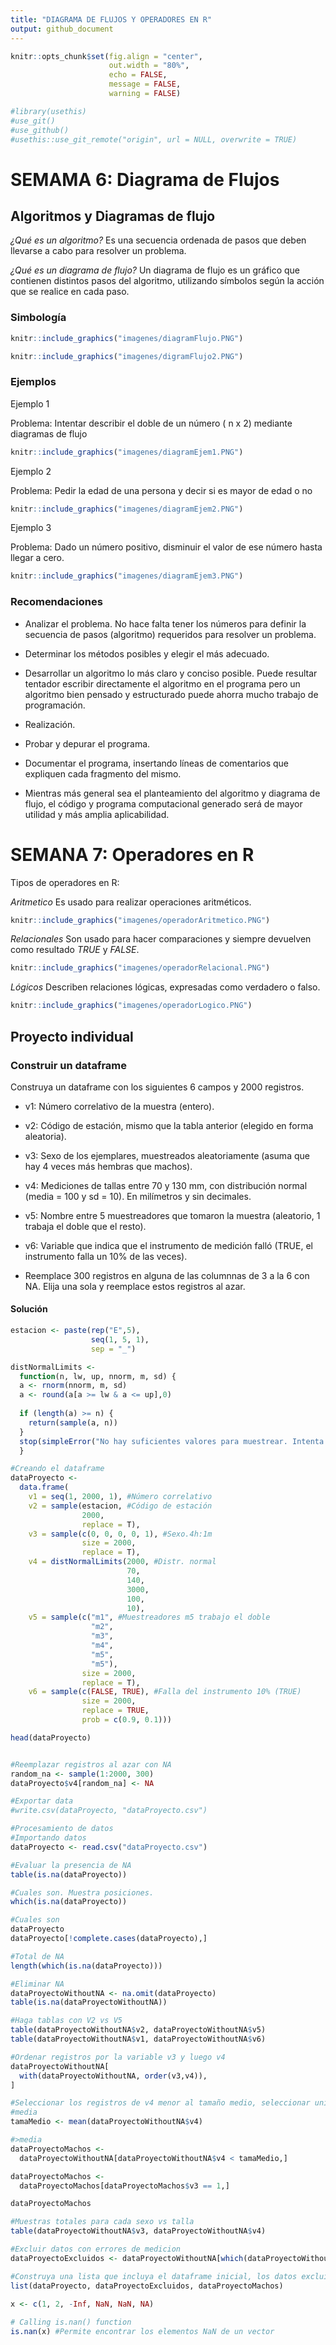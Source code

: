```yaml
---
title: "DIAGRAMA DE FLUJOS Y OPERADORES EN R"
output: github_document
---
```


```r
knitr::opts_chunk$set(fig.align = "center",
                      out.width = "80%",
                      echo = FALSE,
                      message = FALSE,
                      warning = FALSE)
```


```r
#library(usethis)
#use_git()
#use_github()
#usethis::use_git_remote("origin", url = NULL, overwrite = TRUE)
```

# SEMAMA 6: Diagrama de Flujos

## Algoritmos y Diagramas de flujo

*¿Qué es un algoritmo?*
Es una secuencia ordenada de pasos que deben llevarse a cabo para resolver un problema.

*¿Qué es un diagrama de flujo?*
Un diagrama de flujo es un gráfico que contienen distintos pasos del algoritmo, utilizando símbolos según la acción que se realice en cada paso.

### Simbología

```r
knitr::include_graphics("imagenes/diagramFlujo.PNG")
```

```r
knitr::include_graphics("imagenes/digramFlujo2.PNG")
```

### Ejemplos

Ejemplo 1

Problema: Intentar describir el doble de un número ( n x 2) mediante diagramas de flujo

```r
knitr::include_graphics("imagenes/diagramEjem1.PNG")
```

Ejemplo 2

Problema: Pedir la edad de una persona y decir si es mayor de edad o no

```r
knitr::include_graphics("imagenes/diagramEjem2.PNG")
```

Ejemplo 3

Problema: Dado un número positivo, disminuir el valor de ese número hasta llegar a cero.


```r
knitr::include_graphics("imagenes/diagramEjem3.PNG")
```

### Recomendaciones

- Analizar el problema. No hace falta tener los números para definir la secuencia de pasos (algoritmo) requeridos para resolver un problema. 

- Determinar los métodos posibles y elegir el más adecuado.

- Desarrollar un algoritmo lo más claro y conciso posible. Puede resultar tentador escribir directamente el algoritmo en el programa pero un algoritmo bien pensado y estructurado puede ahorra mucho trabajo de programación.

- Realización.

- Probar y depurar el programa.

- Documentar el programa, insertando líneas de comentarios que expliquen cada fragmento del mismo.

- Mientras más general sea el planteamiento del algoritmo y diagrama de flujo, el código y programa computacional generado será de mayor utilidad y más amplia aplicabilidad.

# SEMANA 7: Operadores en R

Tipos de operadores en R:

*Aritmetico*
Es usado para realizar operaciones aritméticos.

```r
knitr::include_graphics("imagenes/operadorAritmetico.PNG")
```

*Relacionales*
Son usado para hacer comparaciones y siempre devuelven como resultado *TRUE* y *FALSE*.

```r
knitr::include_graphics("imagenes/operadorRelacional.PNG")
```


*Lógicos*
Describen relaciones lógicas, expresadas como verdadero o falso.

```r
knitr::include_graphics("imagenes/operadorLogico.PNG")

```

## Proyecto individual

### Construir un dataframe

Construya un dataframe con los siguientes 6 campos y 2000 registros.

- v1: Número correlativo de la muestra (entero).

- v2: Código de estación, mismo que la tabla anterior (elegido en forma aleatoria).

- v3: Sexo de los ejemplares, muestreados aleatoriamente (asuma que hay 4 veces más hembras que machos).

- v4: Mediciones de tallas entre 70 y 130 mm, con distribución normal (media = 100 y sd = 10). En milímetros y sin decimales.

- v5: Nombre entre 5 muestreadores que tomaron la muestra (aleatorio, 1 trabaja el doble que el resto).

- v6: Variable que indica que el instrumento de medición falló (TRUE, el instrumento falla un 10% de las veces).

- Reemplace 300 registros en alguna de las columnnas de 3 a la 6 con NA. Elija una sola y reemplace estos registros al azar.

#### Solución


```r
estacion <- paste(rep("E",5),
                  seq(1, 5, 1),
                  sep = "_")

distNormalLimits <- 
  function(n, lw, up, nnorm, m, sd) {
  a <- rnorm(nnorm, m, sd)
  a <- round(a[a >= lw & a <= up],0)
  
  if (length(a) >= n) {
    return(sample(a, n))
  }
  stop(simpleError("No hay suficientes valores para muestrear. Intenta aumentar nnorm"))
  }
```


```r
#Creando el dataframe
dataProyecto <- 
  data.frame(
    v1 = seq(1, 2000, 1), #Número correlativo
    v2 = sample(estacion, #Código de estación
                2000,
                replace = T),
    v3 = sample(c(0, 0, 0, 0, 1), #Sexo.4h:1m
                size = 2000,
                replace = T),
    v4 = distNormalLimits(2000, #Distr. normal
                          70,
                          140,
                          3000,
                          100,
                          10),
    v5 = sample(c("m1", #Muestreadores m5 trabajo el doble
                  "m2",
                  "m3",
                  "m4",
                  "m5",
                  "m5"),
                size = 2000,
                replace = T),
    v6 = sample(c(FALSE, TRUE), #Falla del instrumento 10% (TRUE)
                size = 2000,
                replace = TRUE,
                prob = c(0.9, 0.1)))

head(dataProyecto)


#Reemplazar registros al azar con NA
random_na <- sample(1:2000, 300)
dataProyecto$v4[random_na] <- NA

#Exportar data
#write.csv(dataProyecto, "dataProyecto.csv")
```


```r
#Procesamiento de datos
#Importando datos
dataProyecto <- read.csv("dataProyecto.csv")

#Evaluar la presencia de NA
table(is.na(dataProyecto))

#Cuales son. Muestra posiciones.
which(is.na(dataProyecto))

#Cuales son
dataProyecto
dataProyecto[!complete.cases(dataProyecto),]

#Total de NA
length(which(is.na(dataProyecto)))

#Eliminar NA
dataProyectoWithoutNA <- na.omit(dataProyecto)
table(is.na(dataProyectoWithoutNA))

#Haga tablas con V2 vs V5
table(dataProyectoWithoutNA$v2, dataProyectoWithoutNA$v5)
table(dataProyectoWithoutNA$v1, dataProyectoWithoutNA$v6)

#Ordenar registros por la variable v3 y luego v4
dataProyectoWithoutNA[
  with(dataProyectoWithoutNA, order(v3,v4)),
]

#Seleccionar los registros de v4 menor al tamaño medio, seleccionar unicamente los ejemplares macho.
#media
tamaMedio <- mean(dataProyectoWithoutNA$v4)

#>media
dataProyectoMachos <- 
  dataProyectoWithoutNA[dataProyectoWithoutNA$v4 < tamaMedio,]

dataProyectoMachos <- 
  dataProyectoMachos[dataProyectoMachos$v3 == 1,]

dataProyectoMachos

#Muestras totales para cada sexo vs talla
table(dataProyectoWithoutNA$v3, dataProyectoWithoutNA$v4)

#Excluir datos con errores de medicion
dataProyectoExcluidos <- dataProyectoWithoutNA[which(dataProyectoWithoutNA$v6 == TRUE),]

#Construya una lista que incluya el dataframe inicial, los datos excluidos de medición, y la base de datos depurada
list(dataProyecto, dataProyectoExcluidos, dataProyectoMachos)
```


```r

x <- c(1, 2, -Inf, NaN, NaN, NA)
  
# Calling is.nan() function
is.nan(x) #Permite encontrar los elementos NaN de un vector
```

